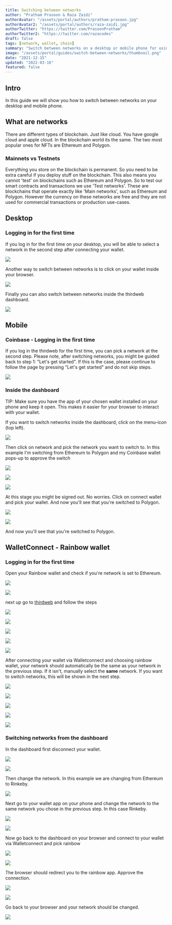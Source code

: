 ```yaml
---
title: Switching between networks
author: "Pratham Prasoon & Raza Zaidi"
authorAvatar: "/assets/portal/authors/pratham-prasoon.jpg"
authorAvatar2: "/assets/portal/authors/raza-zaidi.jpg"
authorTwitter: "https://twitter.com/PrasoonPratham"
authorTwitter2: "https://twitter.com/razacodes"
draft: false
tags: [network, wallet, chain]
summary: "Switch between networks on a desktop or mobile phone for using the thirdweb dashboard"
image: "/assets/portal/guides/switch-between-networks/thumbnail.png"
date: "2021-12-15"
updated: "2022-03-16"
featured: false
---
```


## Intro

In this guide we will show you how to switch between networks on your desktop and mobile phone.

## What are networks

There are different types of blockchain. Just like cloud. You have google cloud and apple cloud. In the blockchain world its the same. The two most popular ones for NFTs are Ethereum and Polygon.

### Mainnets vs Testnets

Everything you store on the blockchain is permanent. So you need to be extra careful if you deploy stuff on the blockchain. This also means you cannot 'test' on blockchains such as Ethereum and Polygon. So to test our smart contracts and transactions we use 'Test networks'. These are blockchains that operate exactly like 'Main networks', such as Ethereum and Polygon. However the currency on these networks are free and they are not used for commercial transactions or production use-cases.

## Desktop

### Logging in for the first time

If you log in for the first time on your desktop, you will be able to select a network in the second step after connecting your wallet.

![](/assets/portal/guides/switch-between-networks/connect-wallet.png)

Another way to switch between networks is to click on your wallet inside your browser.

![](/assets/portal/guides/switch-between-networks/rinkeby.png)

Finally you can also switch between networks inside the thirdweb dashboard.

![](/assets/portal/guides/switch-between-networks/ethereum-selected.png)

## Mobile

### Coinbase - Logging in the first time

If you log in the thirdweb for the first time, you can pick a network at the second step. Please note, after switching networks, you might be guided back to step 1: "Let's get started". If this is the case, please continue to follow the page by pressing "Let's get started" and do not skip steps.

![](/assets/portal/guides/switch-between-networks/step3-dashboard.jpg)

### Inside the dashboard

TIP: Make sure you have the app of your chosen wallet installed on your phone and keep it open. This makes it easier for your browser to interact with your wallet. 

If you want to switch networks inside the dashboard, click on the menu-icon (top left).

![](/assets/portal/guides/switch-between-networks/createproj.jpg)

Then click on network and pick the network you want to switch to. In this example I'm switching from Ethereum to Polygon and my Coinbase wallet pops-up to approve the switch

<ImageSideToSide>

![](/assets/portal/guides/switch-between-networks/eth-iphone.jpg)

![](/assets/portal/guides/switch-between-networks/switch-to-polygon.jpg)

![](/assets/portal/guides/switch-between-networks/network-list-phone.jpg)

</ImageSideToSide>

At this stage you might be signed out. No worries. Click on connect wallet and pick your wallet. And now you'll see that you're switched to Polygon.

<ImageSideToSide>

![](/assets/portal/guides/switch-between-networks/createprojthirdweb.jpg)

![](/assets/portal/guides/switch-between-networks/create-project.jpg)

</ImageSideToSide>

And now you'll see that you're switched to Polygon. 

## WalletConnect - Rainbow wallet

### Logging in for the first time

Open your Rainbow wallet and check if you're network is set to Ethereum.

<ImageSideToSide>

![](/assets/portal/guides/switch-between-networks/add-cash.png)

![](/assets/portal/guides/switch-between-networks/settings1.png)

</ImageSideToSide>

next up go to [thirdweb](http://thirdweb.com/dashboard) and follow the steps

<ImageSideToSide>

![](/assets/portal/guides/switch-between-networks/get-started.png)

![](/assets/portal/guides/switch-between-networks/connect-wallet-dashboard.png)

![](/assets/portal/guides/switch-between-networks/thirdweb-walletconnect.png)

![](/assets/portal/guides/switch-between-networks/walletconnect.png)

![](/assets/portal/guides/switch-between-networks/thirdweb-connect.png)

</ImageSideToSide>

After connecting your wallet via Walletconnect and choosing rainbow wallet, your network should automatically be the same as your network in the previous step. If it isn't, manually select the **same** network. If you want to switch networks, this will be shown in the next step.

<ImageSideToSide>

![](/assets/portal/guides/switch-between-networks/connect-wallet-eth-selected.png)

![](/assets/portal/guides/switch-between-networks/create-project.png)

![](/assets/portal/guides/switch-between-networks/setup-selecting-ethereum.png)

![](/assets/portal/guides/switch-between-networks/setup-end.png)

![](/assets/portal/guides/switch-between-networks/setup-ethereum.png)

</ImageSideToSide>

### Switching networks from the dashboard

In the dashboard first disconnect your wallet.

<ImageSideToSide>

![](/assets/portal/guides/switch-between-networks/create-project.png)

![](/assets/portal/guides/switch-between-networks/ethereum-phone-thirdweb.png)

</ImageSideToSide>

Then change the network. In this example we are changing from Ethereum to Rinkeby.

![](/assets/portal/guides/switch-between-networks/select-network.png)

Next go to your wallet app on your phone and change the network to the same network you chose in the previous step. In this case Rinkeby.

<ImageSideToSide>

![](/assets/portal/guides/switch-between-networks/settings-wallet-connect.png)

![](/assets/portal/guides/switch-between-networks/rinkeby-selected.png)

</ImageSideToSide>

Now go back to the dashboard on your browser and connect to your wallet via Walletconnect and pick rainbow

<ImageSideToSide>

![](/assets/portal/guides/switch-between-networks/create-proj.png)

![](/assets/portal/guides/switch-between-networks/thirdweb-setup-options.png)

</ImageSideToSide>

The browser should redirect you to the rainbow app. Approve the connection.

<ImageSideToSide>

![](/assets/portal/guides/switch-between-networks/walletconnect-thirdweb.png)

![](/assets/portal/guides/switch-between-networks/walletconnect-connected.png)

</ImageSideToSide>

Go back to your browser and your network should be changed.

![](/assets/portal/guides/switch-between-networks/phone-dashboard-rinkeby.png)